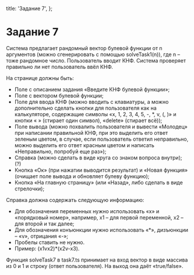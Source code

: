 
  title: 'Задание 7',
};

# Задание 7

Система предлагает рандомный вектор булевой функции от n аргументов (можно сгенерировать с помощью solveTask1(n)), где n – тоже рандомное число.
Пользователь вводит КНФ. Система проверяет правильно ли нет пользователь ввёл КНФ.

На странице должны быть:

-	Поле с описанием задания «Введите КНФ булевой функции»;
-	Поле с вектором булевой функции;
-	Поле для ввода КНФ (можно вводить с клавиатуры, а можно дополнительно сделать кнопки для пользователя как на калькуляторе, содержащие символы «x, 1, 2, 3, 4, 5, -, *, v, (, )» и кнопки «     » (стирает один символ), «delete» (стирает всё));
-	Поле вывода (можно похвалить пользователя и вывести «Молодец» при написании правильной КНФ, при это выделить его ответ зеленым цветом, в случае, если пользователь ответил неправильно, можно выделить его ответ красным цветом и написать «Неправильно, попробуй еще раз»);
-	Справка (можно сделать в виде круга со знаком вопроса внутри); (?)
-	Кнопка «Ок» (при нажатии выводится результат) и «Новая функция» (очищает поле вывода и обновляет булеву функцию);
-	Кнопка «На главную страницу» (или «Назад», либо сделать в виде стрелочки);

Справка должна содержать следующую информацию:

-	Для обозначения переменных нужно использовать «x» и «порядковый номер», например, x1 – для первой переменной, x2 – для второй и так далее;
-	Для обозначения конъюнкции нужно использовать «*», дизъюнкции – «v», отрицания «-»;
-	Пробелы ставить не нужно.
-	Пример: (x1vx2)*(x2v-x3).

Функция solveTask7 в task7.ts принимает на вход вектор в виде массива из 0 и 1 и строку (ответ пользователя). На выход она даёт «true/false».
